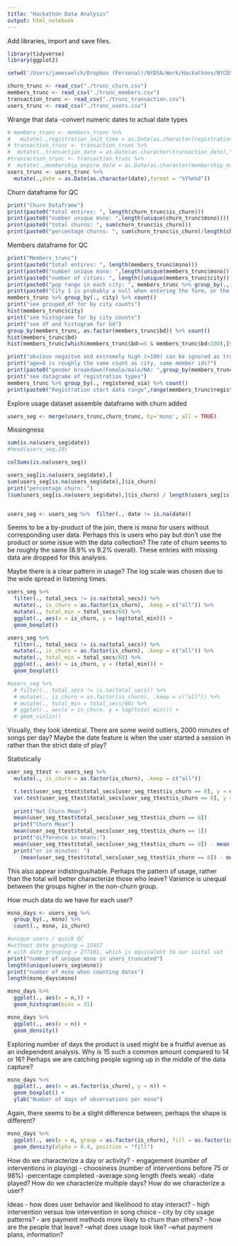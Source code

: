 ```yaml
---
title: "Hackathon Data Analysis"
output: html_notebook
---
```


Add libraries, import and save files.

```r
library(tidyverse)
library(ggplot2)

setwd('/Users/jameswelch/Dropbox (Personal)/NYDSA/Work/Hackathons/NYCDSA_Hackathon_Oct_2020/James')

churn_trunc <- read_csv("./trunc_churn.csv")
members_trunc <- read_csv("./trunc_members.csv")
transaction_trunc <- read_csv("./trunc_transaction.csv")
users_trunc <- read_csv("./trunc_users.csv")
```

Wrange that data
-convert numeric dates to actual date types

```r
# members_trunc <- members_trunc %>% 
#   mutate(.,registration_init_time = as.Date(as.character(registration_init_time),"%Y%m%d"))
# transaction_trunc <- transaction_trunc %>%  
#  mutate(.,transaction_date = as.Date(as.character(transaction_date),"%Y%m%d"))
#transaction_trunc <- transaction_trunc %>%  
#  mutate(.,membership_expire_date = as.Date(as.character(membership_expire_date), format = "%Y %m %d"))
users_trunc <- users_trunc %>%  
  mutate(.,date = as.Date(as.character(date),format = "%Y%m%d"))
```

Churn dataframe for QC
```r
print("Churn Dataframe")
print(paste0("total entires: ", length(churn_trunc$is_churn)))
print(paste0("number unique msno: ",length(unique(churn_trunc$msno))))
print(paste0("total churns: ", sum(churn_trunc$is_churn)))
print(paste0("percentage churns: ", sum(churn_trunc$is_churn)/length(churn_trunc$is_churn)*100, "%"))

```
Members dataframe for QC
```r
print("Members_trunc")
print(paste0("total entires: ", length(members_trunc$msno)))
print(paste0("number unique msno: ",length(unique(members_trunc$msno))))
print(paste0("number of cities: ", length((unique(members_trunc$city)))))
print(paste0("pop range in each city: ", members_trunc %>% group_by(., city) %>% count() %>%  range() ))
print(paste0("City 1 is probably a null when entering the form, or the first city the company started in."))
members_trunc %>% group_by(., city) %>% count()
print("see grouped_df for by city counts")
hist(members_trunc$city)
print("see histograme for by city counts")
print("see df and histogram for bd")
group_by(members_trunc, as.factor(members_trunc$bd)) %>% count()
hist(members_trunc$bd)
hist(members_trunc[which(members_trunc$bd>=5 & members_trunc$bd<100),]$bd)

print("obvious negaitve and extremely high (>100) can be ignored as truthful. ")
print("age=0 is roughly the same count as city, same member ids?")
print(paste0("gender breakdown(Female/male/NA: ",group_by(members_trunc,gender) %>% count())[2])
print("see datagrame of registration types")
members_trunc %>% group_by(., registered_via) %>% count()
print(paste0("Registration start data range",range(members_trunc$registration_init_time)))

```

Explore usage dataset
assemble dataframe with churn added
```r
users_seg <- merge(users_trunc,churn_trunc, by='msno', all = TRUE)
```
Missingness
```r
sum(is.na(users_seg$date))
#head(users_seg,20)

colSums(is.na(users_seg))

users_seg[is.na(users_seg$date),]
sum(users_seg[is.na(users_seg$date),]$is_churn)
print("percentage churn: ")
(sum(users_seg[is.na(users_seg$date),]$is_churn) / length(users_seg[is.na(users_seg$date),]$is_churn)) * 100


users_seg <- users_seg %>%  filter(., date != is.na(date))

```
Seems to be a by-product of the join, there is msno for users without corresponding user data. Perhaps this is users who pay but don't use the product or some issue with the data collection? The rate of churn seems to be roughly the same (8.9% vs 9.2% overall). These entries with missing data are dropped for this analysis. 


Maybe there is a clear pattern in usage? The log scale was chosen due to the wide spread in listening times.
```r
users_seg %>% 
  filter(., total_secs != is.na(total_secs)) %>% 
  mutate(., is_churn = as.factor(is_churn), .keep = c("all")) %>%
  mutate(., total_min = total_secs/60) %>% 
  ggplot(., aes(x = is_churn, y = log(total_min))) +
  geom_boxplot()

users_seg %>% 
  filter(., total_secs != is.na(total_secs)) %>% 
  mutate(., is_churn = as.factor(is_churn), .keep = c("all")) %>%
  mutate(., total_min = total_secs/60) %>% 
  ggplot(., aes(x = is_churn, y = (total_min))) +
  geom_boxplot()

#users_seg %>% 
  # filter(., total_secs != is.na(total_secs)) %>% 
  # mutate(., is_churn = as.factor(is_churn), .keep = c("all")) %>%
  # mutate(., total_min = total_secs/60) %>% 
  # ggplot(., aes(x = is_churn, y = log(total_min))) +
  # geom_violin()
```
Visually, they look identical. There are some weird outliers, 2000 minutes of songs per day? Maybe the date feature is when the user started a session in rather than the strict date of play?

Statistically 
```r
user_seg_ttest <- users_seg %>% 
  mutate(., is_churn = as.factor(is_churn), .keep = c("all"))

  t.test(user_seg_ttest$total_secs[user_seg_ttest$is_churn == 0], y = user_seg_ttest$total_secs[user_seg_ttest$is_churn == 1], var.equal = F)
  var.test(user_seg_ttest$total_secs[user_seg_ttest$is_churn == 0], y = user_seg_ttest$total_secs[user_seg_ttest$is_churn == 1])
  
  print("Not Churn Mean")
  mean(user_seg_ttest$total_secs[user_seg_ttest$is_churn == 0])
  print("Churn Mean")
  mean(user_seg_ttest$total_secs[user_seg_ttest$is_churn == 1])
  print("difference in means:")
  mean(user_seg_ttest$total_secs[user_seg_ttest$is_churn == 0]) - mean(user_seg_ttest$total_secs[user_seg_ttest$is_churn == 1])
  print("or in minutes: ")
    (mean(user_seg_ttest$total_secs[user_seg_ttest$is_churn == 0]) - mean(user_seg_ttest$total_secs[user_seg_ttest$is_churn == 1])) / 60
```
This also appear indistingusihable. Perhaps the pattern of usage, rather than the total will better characterize those who leave? Varience is unequal between the groups higher in the non-churn group.


How much data do we have for each user?
```r
msno_days <- users_seg %>% 
  group_by(., msno) %>% 
  count(., msno, is_churn)

#unique users / quick QC
#without date grouping = 15457
# with date grouping = 277101, which is equivalent to our inital set
print("number of unique msno in users_truncated")
length(unique(users_seg$msno))
print("number of msno when counting dates")
length(msno_days$msno)

msno_days %>% 
  ggplot(., aes(x = n,)) +
  geom_histogram(bins = 31) 

msno_days %>% 
  ggplot(., aes(x = n)) +
  geom_density()


```

Exploring number of days the product is used might be a fruitful avenue as an independent analysis.
Why is 15 such a common amount compared to 14 or 16? Perhaps we are catching people signing up in the middle of the data capture? 
```r
msno_days %>% 
  ggplot(., aes(x = as.factor(is_churn), y = n)) +
  geom_boxplot() +
  ylab("Number of days of observations per msno")
```
Again, there seems to be a slight difference between, perhaps the shape is different?


```r
msno_days %>% 
  ggplot(., aes(x = n, group = as.factor(is_churn), fill = as.factor(is_churn))) +
  geom_density(alpha = 0.4, position = "fill")
```





How do we characterize a day or activity?
- engagement (number of interventions in playing)
- choosiness (number of interventions before 75 or 98%)
-percentage completed
-average song length (feels weak)
-date played?
How do we characterize multiple days?
How do we characterize a user?

Ideas
- how does user behavior and likelihood to stay interact?
- high intervention versus low intervention in song choice
- city by city usage patterns?
- are payment methods more likely to churn than others?
- how are the people that leave?
--what does usage look like?
--what payment plans, information?


